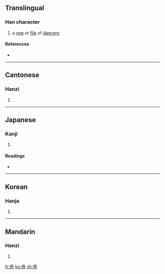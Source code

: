 ==Translingual==

===Han character===
{{Han char|rn=9|rad=人|as=06|sn=8|four=2822<sub>7</sub>|canj=人金月 (OCB)}}

# a [[row]] or [[file]] of [[dancer]]s

====References====
* {{Han ref|kx=0101.030|dkj=00572|dj=0213.110|hdz=10150.060|uh=4F7E|ud=20350|bh=A8DB|bd=43227}}

----

==Cantonese==

===Hanzi===
{{yue-hanzi|jyut=|y=yat6}}

# {{defn|Cantonese|sort=人06}}

----

==Japanese==

===Kanji===
{{ja-kanji|grade=|rs=人06}}

# {{defn|Japanese|sort=人06}}

====Readings====
* {{ja-readings|on=[[いつ]] (itsu), [[いち]] (ichi)|kun=[[やすい]] (yasui), [[やすんずる]] (yasunzuru)}}

----

==Korean==

===Hanja===
{{ko-hanja|hangeul=[[일]]|rv=il|mr=il}}

# {{defn|Korean|sort=人06}}

----

==Mandarin==

===Hanzi===
{{cmn-hanzi|pin=[[yì]] ([[yi4]])|wg=i<sup>4</sup>}}

# {{defn|Mandarin|sort=人06}}

[[fr:佾]]
[[ko:佾]]
[[zh:佾]]